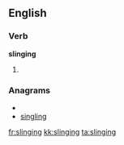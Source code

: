 ==English==

===Verb===
'''slinging'''

# {{present participle of|sling}}

===Anagrams===
* {{alphagram|ggiilnns}}
* [[singling#English|singling]]

[[fr:slinging]]
[[kk:slinging]]
[[ta:slinging]]